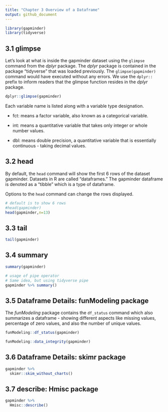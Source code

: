 ```yaml
---
title: "Chapter 3 Overview of a Dataframe"
output: github_document
---
```


```r
library(gapminder)
library(tidyverse)
```

## 3.1 glimpse

Let's look at what is inside the gapminder dataset using the `glimpse` command from the *dplyr* package. The *dplyr* package is contained in the package "tidyverse" that was loaded previously. The `glimpse(gapminder)` command would have executed without any errors. We use the `dplyr::` prefix to inform readers that the glimpse function resides in the *dplyr* package.

```r
dplyr::glimpse(gapminder)
```

Each variable name is listed along with a variable type designation.

-   fct: means a factor variable, also known as a categorical variable.

-   int: means a quantitative variable that takes only integer or whole number values.

-   dbl: means double precision, a quantitative variable that is essentially continuous - taking decimal values.

## 3.2 head

By default, the `head` command will show the first 6 rows of the dataset gapminder. Datasets in R are called "dataframes." The gapminder dataframe is denoted as a "tibble" which is a type of dataframe.

Options to the `head` command can change the rows displayed.

```r
# default is to show 6 rows
#head(gapminder)
head(gapminder,n=13)
```

## 3.3 tail

```r
tail(gapminder)
```

## 3.4 summary

```r
summary(gapminder)
```

```r
# usage of pipe operator
# Same idea, but using tidyverse pipe
gapminder %>% summary()

```

## 3.5 Dataframe Details: funModeling package

The *funModeling* package contains the `df_status` command which also summarizes a dataframe - showing different aspects like missing values, percentage of zero values, and also the number of unique values.

```r
funModeling::df_status(gapminder)
```

```r
funModeling::data_integrity(gapminder)
```

## 3.6 Dataframe Details: skimr package

```r
gapminder %>% 
  skimr::skim_without_charts() 

```

## 3.7 describe: Hmisc package

```r
gapminder %>% 
  Hmisc::describe() 
```

```r
```

```r

```

```r

```
